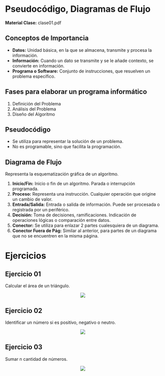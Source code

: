 
# Pseudocódigo, Diagramas de Flujo

**Material Clase:** <ExternalLink href="/inacap/ti3v11/docs/clase01.pdf">clase01.pdf</ExternalLink>

## Conceptos de Importancia

- **Datos:** Unidad básica, en la que se almacena, transmite y procesa la información.
- **Información:** Cuando un dato se transmite y se le añade contexto, se convierte en información.
- **Programa o Software:** Conjunto de instrucciones, que resuelven un problema específico.

## Fases para elaborar un programa informático
1. Definición del Problema
2. Análisis del Problema
3. Diseño del Algoritmo

## Pseudocódigo
- Se utiliza para representar la solución de un problema.
- No es programable, sino que facilita la programación.

## Diagrama de Flujo
Representa la esquematización gráfica de un algoritmo.

1. **Inicio/Fin:** Inicio o fin de un algoritmo. Parada o interrupción programada.
2. **Proceso:** Representa una instrucción. Cualquier operación que origine un cambio de valor.
3. **Entrada/Salida:** Entrada o salida de información. Puede ser procesada o registrada por un periférico.
4. **Decisión:** Toma de decisiones, ramificaciones. Indicación de operaciones lógicas o comparación entre datos.
5. **Conector:** Se utiliza para enlazar 2 partes cualesquiera de un diagrama.
6. **Conector Fuera de Pág:** Similar al anterior, para partes de un diagrama que no se encuentren en la misma página.

# Ejercicios

## Ejercicio 01
Calcular el área de un triángulo.

<center>
  <img src="/inacap/ti3v11/images/fig01.png"/>
</center>

## Ejercicio 02
Identificar un número si es positivo, negativo o neutro.

<center>
  <img src="/inacap/ti3v11/images/fig02.png"/>
</center>

## Ejercicio 03
Sumar n cantidad de números.

<center>
  <img src="/inacap/ti3v11/images/fig03.png"/>
</center>
